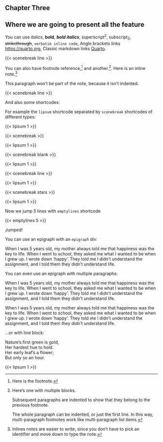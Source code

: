 :::{.chapter}
# Chapter Three
## Where we are going to present all the feature
:::

You can use *italics*, **bold**, ***bold italics***, superscript^2^, subscript~2~, ~~strikethrough~~, `verbatim inline code`, Angle brackets links <https://quarto.org>, Classic markdown links [Quarto](https://quarto.org).

{{< scenebreak line >}}

You can also have footnote reference,[^1] and another.[^longnote]. Here is an inline note.^[Inlines notes are easier to write,
since you don't have to pick an identifier and move down to
type the note.]

[^1]: Here is the footnote.

[^longnote]: Here's one with multiple blocks.

    Subsequent paragraphs are indented to show that they
belong to the previous footnote.

    The whole paragraph can be indented, or just the first
    line.  In this way, multi-paragraph footnotes work like
    multi-paragraph list items.

This paragraph won't be part of the note, because it
isn't indented.

{{< scenebreak line >}}

And also some shortcodes:

For example the `lipsum` shortcode separated by `scenebreak` shortcodes of different types:

{{< lipsum 1 >}}

{{< scenebreak >}}

{{< lipsum 1 >}}

{{< scenebreak blank >}}

{{< lipsum 1 >}}

{{< scenebreak line >}}

{{< lipsum 1 >}}

{{< scenebreak stars >}}

{{< lipsum 1 >}}

Now we jump 5 lines with `emptylines` shortcode

{{< emptylines 5 >}}

Jumped!

You can use an epigraph with an `epigraph` div:

:::{.epigraph by="John Lennon" from="An interview"}
When I was 5 years old, my mother always told me that happiness was the key
to life. When I went to school, they asked me what I wanted to be when I
grew up. I wrote down ‘happy’. They told me I didn’t understand the
assignment, and I told them they didn’t understand life.
:::

You can even use an epigraph with multiple paragraphs:

:::{.epigraph by="John Lennon" from="An interview"}
When I was 5 years old, my mother always told me that happiness was the key
to life. When I went to school, they asked me what I wanted to be when I
grew up. I wrote down ‘happy’. They told me I didn’t understand the
assignment, and I told them they didn’t understand life.

When I was 5 years old, my mother always told me that happiness was the key
to life. When I went to school, they asked me what I wanted to be when I
grew up. I wrote down ‘happy’. They told me I didn’t understand the
assignment, and I told them they didn’t understand life.
:::

...or with line block:

:::{.epigraph by="Robert Frost" from="Nothing Gold Can Stay"}
| Nature's first green is gold,
| Her hardest hue to hold.
| Her early leaf's a flower;
| But only so an hour.
:::

{{< lipsum 1 >}}